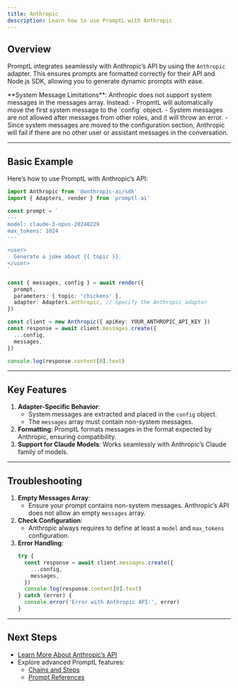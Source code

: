 ```yaml
---
title: Anthropic
description: Learn how to use PromptL with Anthropic
---
```


## Overview

PromptL integrates seamlessly with Anthropic’s API by using the `Anthropic` adapter. This ensures prompts are formatted correctly for their API and Node.js SDK, allowing you to generate dynamic prompts with ease.

<Note>
  **System Message Limitations**: Anthropic does not support system messages in the messages array. Instead:
  - PropmtL will automatically move the first system message to the `config` object.
  - System messages are not allowed after messages from other roles, and it will throw an error.
  - Since system messages are moved to the configuration section, Anthropic will fail if there are no other user or assistant messages in the conversation.
</Note>

---

## Basic Example

Here’s how to use PromptL with Anthropic’s API:

```typescript
import Anthropic from '@anthropic-ai/sdk'
import { Adapters, render } from 'promptl-ai'

const prompt = `
---
model: claude-3-opus-20240229
max_tokens: 1024
---

<user>
  Generate a joke about {{ topic }}.
</user>
`

const { messages, config } = await render({
  prompt,
  parameters: { topic: 'chickens' },
  adapter: Adapters.anthropic, // Specify the Anthropic adapter
})

const client = new Anthropic({ apiKey: YOUR_ANTHROPIC_API_KEY })
const response = await client.messages.create({
  ...config,
  messages,
})

console.log(response.content[0].text)
```

---

## Key Features

1. **Adapter-Specific Behavior**:
   - System messages are extracted and placed in the `config` object.
   - The `messages` array must contain non-system messages.
2. **Formatting**: PromptL formats messages in the format expected by Anthropic, ensuring compatibility.
3. **Support for Claude Models**: Works seamlessly with Anthropic’s Claude family of models.

---

## Troubleshooting

1. **Empty Messages Array**:
   - Ensure your prompt contains non-system messages. Anthropic’s API does not allow an empty `messages` array.
2. **Check Configuration**:
   - Anthropic always requires to define at least a `model` and `max_tokens` configuration.
3. **Error Handling**:
   ```typescript
   try {
     const response = await client.messages.create({
       ...config,
       messages,
     })
     console.log(response.content[0].text)
   } catch (error) {
     console.error('Error with Anthropic API:', error)
   }
   ```

---

## Next Steps

- [Learn More About Anthropic’s API](https://docs.anthropic.com/en/api/messages)
- Explore advanced PromptL features:
  - [Chains and Steps](syntax/chains)
  - [Prompt References](syntax/prompt-references)
